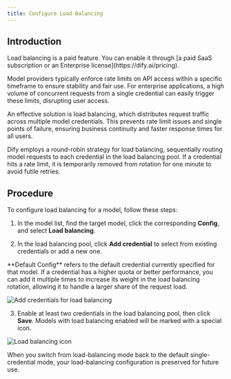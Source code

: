 ```yaml
---
title: Configure Load Balancing
---
```

## Introduction

<Info>
Load balancing is a paid feature. You can enable it through [a paid SaaS subscription or an Enterprise license](https://dify.ai/pricing).
</Info>

Model providers typically enforce rate limits on API access within a specific timeframe to ensure stability and fair use. For enterprise applications, a high volume of concurrent requests from a single credential can easily trigger these limits, disrupting user access.

An effective solution is load balancing, which distributes request traffic across multiple model credentials. This prevents rate limit issues and single points of failure, ensuring business continuity and faster response times for all users.

Dify employs a round-robin strategy for load balancing, sequentially routing model requests to each credential in the load balancing pool. If a credential hits a rate limit, it is temporarily removed from rotation for one minute to avoid futile retries.

## Procedure

To configure load balancing for a model, follow these steps:

1. In the model list, find the target model, click the corresponding **Config**, and select **Load balancing**.

2. In the load balancing pool, click **Add credential** to select from existing credentials or add a new one.

<Info>
**Default Config** refers to the default credential currently specified for that model.
</Info>

<Tip>
If a credential has a higher quota or better performance, you can add it multiple times to increase its weight in the load balancing rotation, allowing it to handle a larger share of the request load.
</Tip>

![Add credentials for load balancing](/images/add_load_balancing_credential.png)

3. Enable at least two credentials in the load balancing pool, then click **Save**. Models with load balancing enabled will be marked with a special icon.

![Load balancing icon](/images/load_balancing_icon.png)

<Info>
When you switch from load-balancing mode back to the default single-credential mode, your load-balancing configuration is preserved for future use.
</Info>